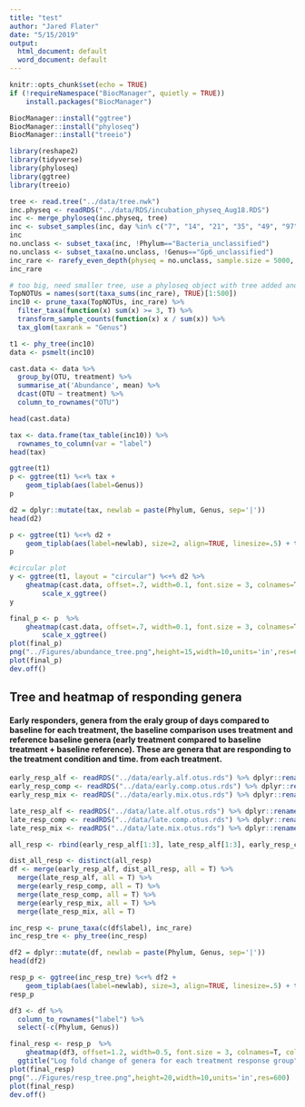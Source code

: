 ```yaml
---
title: "test"
author: "Jared Flater"
date: "5/15/2019"
output:
  html_document: default
  word_document: default
---
```


```r
knitr::opts_chunk$set(echo = TRUE)
if (!requireNamespace("BiocManager", quietly = TRUE))
    install.packages("BiocManager")

BiocManager::install("ggtree")
BiocManager::install("phyloseq")
BiocManager::install("treeio")

library(reshape2)
library(tidyverse)
library(phyloseq)
library(ggtree)
library(treeio)
```
```r
tree <- read.tree("../data/tree.nwk")
inc.physeq <- readRDS("../data/RDS/incubation_physeq_Aug18.RDS")
inc <- merge_phyloseq(inc.physeq, tree)
inc <- subset_samples(inc, day %in% c("7", "14", "21", "35", "49", "97"))
inc
no.unclass <- subset_taxa(inc, !Phylum=="Bacteria_unclassified")
no.unclass <- subset_taxa(no.unclass, !Genus=="Gp6_unclassified")
inc_rare <- rarefy_even_depth(physeq = no.unclass, sample.size = 5000, rngseed = 3242343, verbose = F)
inc_rare
```

```r
# too big, need smaller tree, use a phyloseq object with tree added and then only use one phyla
TopNOTUs = names(sort(taxa_sums(inc_rare), TRUE)[1:500])
inc10 <- prune_taxa(TopNOTUs, inc_rare) %>%
  filter_taxa(function(x) sum(x) >= 3, T) %>%
  transform_sample_counts(function(x) x / sum(x)) %>%
  tax_glom(taxrank = "Genus")

t1 <- phy_tree(inc10)
data <- psmelt(inc10) 
```

```r
cast.data <- data %>% 
  group_by(OTU, treatment) %>% 
  summarise_at('Abundance', mean) %>% 
  dcast(OTU ~ treatment) %>%
  column_to_rownames("OTU")

head(cast.data)  
```

```r
tax <- data.frame(tax_table(inc10)) %>%
  rownames_to_column(var = "label")
head(tax)
```
```r
ggtree(t1)
p <- ggtree(t1) %<+% tax +
    geom_tiplab(aes(label=Genus))
p
```
```r
d2 = dplyr::mutate(tax, newlab = paste(Phylum, Genus, sep='|'))
head(d2)

p <- ggtree(t1) %<+% d2 +
    geom_tiplab(aes(label=newlab), size=2, align=TRUE, linesize=.5) + theme_tree()
p

#circular plot
y <- ggtree(t1, layout = "circular") %<+% d2 %>%
    gheatmap(cast.data, offset=.7, width=0.1, font.size = 3, colnames=T, colnames_angle=-45, hjust=0) %>%
        scale_x_ggtree()
y

final_p <- p  %>%
    gheatmap(cast.data, offset=.7, width=0.1, font.size = 3, colnames=T, colnames_angle=-45, hjust=0) %>%
        scale_x_ggtree()
plot(final_p)
png("../Figures/abundance_tree.png",height=15,width=10,units='in',res=600)
plot(final_p)
dev.off()
```
                         
## Tree and heatmap of responding genera      
#### Early responders, genera from the eraly group of days compared to baseline for each treatment, the baseline comparison uses treatment and reference baseline genera (early treatment compared to baseline treatment + baseline reference). These are genera that are responding to the treatment condition and time. from each treatment. 

```r
early_resp_alf <- readRDS("../data/early.alf.otus.rds") %>% dplyr::rename(Early_Alfalfa = log2FoldChange, label = OTU)
early_resp_comp <- readRDS("../data/early.comp.otus.rds") %>% dplyr::rename(Early_Compost = log2FoldChange, label = OTU)
early_resp_mix <- readRDS("../data/early.mix.otus.rds") %>% dplyr::rename(Early_Mix = log2FoldChange, label = OTU)

late_resp_alf <- readRDS("../data/late.alf.otus.rds") %>% dplyr::rename(Late_Alfalfa = log2FoldChange, label = OTU)
late_resp_comp <- readRDS("../data/late.comp.otus.rds") %>% dplyr::rename(Late_Compost = log2FoldChange, label = OTU)
late_resp_mix <- readRDS("../data/late.mix.otus.rds") %>% dplyr::rename(Late_Mix = log2FoldChange, label = OTU)

all_resp <- rbind(early_resp_alf[1:3], late_resp_alf[1:3], early_resp_comp[1:3], late_resp_comp[1:3], early_resp_mix[1:3], late_resp_mix[1:3])

dist_all_resp <- distinct(all_resp)
df <- merge(early_resp_alf, dist_all_resp, all = T) %>%
  merge(late_resp_alf, all = T) %>%
  merge(early_resp_comp, all = T) %>%
  merge(late_resp_comp, all = T) %>%
  merge(early_resp_mix, all = T) %>%
  merge(late_resp_mix, all = T) 

```
```r
inc_resp <- prune_taxa(c(df$label), inc_rare)
inc_resp_tre <- phy_tree(inc_resp)
```

```r
df2 = dplyr::mutate(df, newlab = paste(Phylum, Genus, sep='|'))
head(df2)
```

```r
resp_p <- ggtree(inc_resp_tre) %<+% df2 +
    geom_tiplab(aes(label=newlab), size=3, align=TRUE, linesize=.5) + theme_tree()
resp_p
```
```r
df3 <- df %>%
  column_to_rownames("label") %>%
  select(-c(Phylum, Genus))
```
```r
final_resp <- resp_p  %>%
    gheatmap(df3, offset=1.2, width=0.5, font.size = 3, colnames=T, colnames_angle=-45, hjust=0, color = "black") +
  ggtitle("Log fold change of genera for each treatment response group") 
plot(final_resp)
png("../Figures/resp_tree.png",height=20,width=10,units='in',res=600)
plot(final_resp)
dev.off()
```

